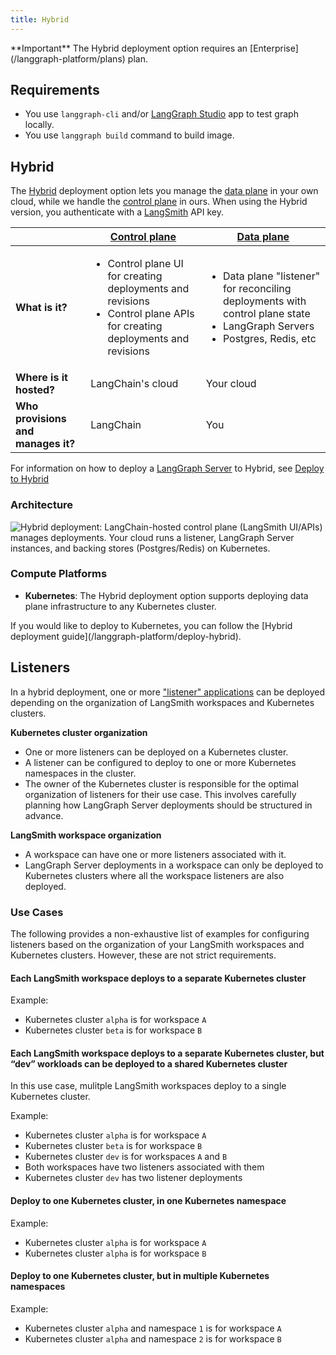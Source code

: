 ```yaml
---
title: Hybrid
---
```


<Info>
**Important**
The Hybrid deployment option requires an [Enterprise](/langgraph-platform/plans) plan.
</Info>

## Requirements

* You use `langgraph-cli` and/or [LangGraph Studio](/langgraph-platform/langgraph-studio) app to test graph locally.
* You use `langgraph build` command to build image.

## Hybrid

The [Hybrid](/langgraph-platform/deploy-hybrid) deployment option lets you manage the [data plane](/langgraph-platform/data-plane) in your own cloud, while we handle the [control plane](/langgraph-platform/control-plane) in ours. When using the Hybrid version, you authenticate with a [LangSmith](https://smith.langchain.com/) API key.

|                   | [Control plane](/langgraph-platform/control-plane) | [Data plane](/langgraph-platform/data-plane) |
|-------------------|-------------------|------------|
| **What is it?** | <ul><li>Control plane UI for creating deployments and revisions</li><li>Control plane APIs for creating deployments and revisions</li></ul> | <ul><li>Data plane "listener" for reconciling deployments with control plane state</li><li>LangGraph Servers</li><li>Postgres, Redis, etc</li></ul> |
| **Where is it hosted?** | LangChain's cloud | Your cloud |
| **Who provisions and manages it?** | LangChain | You |

For information on how to deploy a [LangGraph Server](/langgraph-platform/langgraph-server) to Hybrid, see [Deploy to Hybrid](/langgraph-platform/deploy-hybrid)

### Architecture

![Hybrid deployment: LangChain-hosted control plane (LangSmith UI/APIs) manages deployments. Your cloud runs a listener, LangGraph Server instances, and backing stores (Postgres/Redis) on Kubernetes.](/langgraph-platform/images/hybrid-architecture.png)

### Compute Platforms

* **Kubernetes**: The Hybrid deployment option supports deploying data plane infrastructure to any Kubernetes cluster.

<Tip>
If you would like to deploy to Kubernetes, you can follow the [Hybrid deployment guide](/langgraph-platform/deploy-hybrid).
</Tip>

## Listeners

In a hybrid deployment, one or more ["listener" applications](/langgraph-platform/data-plane#”listener”-application) can be deployed depending on the organization of LangSmith workspaces and Kubernetes clusters.

**Kubernetes cluster organization**
- One or more listeners can be deployed on a Kubernetes cluster.
- A listener can be configured to deploy to one or more Kubernetes namespaces in the cluster.
- The owner of the Kubernetes cluster is responsible for the optimal organization of listeners for their use case. This involves carefully planning how LangGraph Server deployments should be structured in advance.

**LangSmith workspace organization**
- A workspace can have one or more listeners associated with it.
- LangGraph Server deployments in a workspace can only be deployed to Kubernetes clusters where all the workspace listeners are also deployed.

### Use Cases

The following provides a non-exhaustive list of examples for configuring listeners based on the organization of your LangSmith workspaces and Kubernetes clusters. However, these are not strict requirements.

#### Each LangSmith workspace deploys to a separate Kubernetes cluster

Example:
- Kubernetes cluster `alpha` is for workspace `A`
- Kubernetes cluster `beta` is for workspace `B`

#### Each LangSmith workspace deploys to a separate Kubernetes cluster, but “dev” workloads can be deployed to a shared Kubernetes cluster

In this use case, mulitple LangSmith workspaces deploy to a single Kubernetes cluster.

Example:
- Kubernetes cluster `alpha` is for workspace `A`
- Kubernetes cluster `beta` is for workspace `B`
- Kubernetes cluster `dev` is for workspaces `A` and `B`
- Both workspaces have two listeners associated with them
- Kubernetes cluster `dev` has two listener deployments

#### Deploy to one Kubernetes cluster, in one Kubernetes namespace

Example:
- Kubernetes cluster `alpha` is for workspace `A`
- Kubernetes cluster `alpha` is for workspace `B`

#### Deploy to one Kubernetes cluster, but in multiple Kubernetes namespaces

Example:
- Kubernetes cluster `alpha` and namespace `1` is for workspace `A`
- Kubernetes cluster `alpha` and namespace `2` is for workspace `B`
